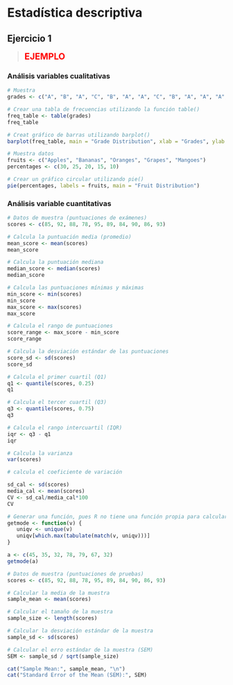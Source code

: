 # Estadística descriptiva

## Ejercicio 1

><span style="color:red; font-size: 20px;">**EJEMPLO**</span>

### Análisis variables cualitativas

```r
# Muestra
grades <- c("A", "B", "A", "C", "B", "A", "A", "C", "B", "A", "A", "A", "B", "C")

# Crear una tabla de frecuencias utilizando la función table()
freq_table <- table(grades)
freq_table
```

```r
# Creat gráfico de barras utilizando barplot()
barplot(freq_table, main = "Grade Distribution", xlab = "Grades", ylab = "Frequency", col = "skyblue")
```

```r
# Muestra datos
fruits <- c("Apples", "Bananas", "Oranges", "Grapes", "Mangoes")
percentages <- c(30, 25, 20, 15, 10)

# Crear un gráfico circular utilizando pie()
pie(percentages, labels = fruits, main = "Fruit Distribution")
```

### Análisis variable cuantitativas

```r
# Datos de muestra (puntuaciones de exámenes)
scores <- c(85, 92, 88, 78, 95, 89, 84, 90, 86, 93)

# Calcula la puntuación media (promedio)
mean_score <- mean(scores)
mean_score

# Calcula la puntuación mediana
median_score <- median(scores)
median_score 

# Calcula las puntuaciones mínimas y máximas
min_score <- min(scores)
min_score
max_score <- max(scores)
max_score

# Calcula el rango de puntuaciones
score_range <- max_score - min_score
score_range

# Calcula la desviación estándar de las puntuaciones
score_sd <- sd(scores)
score_sd

# Calcula el primer cuartil (Q1)
q1 <- quantile(scores, 0.25)
q1

# Calcula el tercer cuartil (Q3)
q3 <- quantile(scores, 0.75)
q3

# Calcula el rango intercuartil (IQR)
iqr <- q3 - q1
iqr

# Calcula la varianza
var(scores)

# calcula el coeficiente de variación

sd_cal <- sd(scores)
media_cal <- mean(scores)
CV <- sd_cal/media_cal*100
CV
```

```r
# Generar una función, pues R no tiene una función propia para calcular la moda. 
getmode <- function(v) {
   uniqv <- unique(v)
   uniqv[which.max(tabulate(match(v, uniqv)))]
}

a <- c(45, 35, 32, 78, 79, 67, 32)
getmode(a)
```

```r
# Datos de muestra (puntuaciones de pruebas)
scores <- c(85, 92, 88, 78, 95, 89, 84, 90, 86, 93)

# Calcular la media de la muestra
sample_mean <- mean(scores)

# Calcular el tamaño de la muestra
sample_size <- length(scores)

# Calcular la desviación estándar de la muestra
sample_sd <- sd(scores)

# Calcular el erro estándar de la muestra (SEM)
SEM <- sample_sd / sqrt(sample_size)

cat("Sample Mean:", sample_mean, "\n")
cat("Standard Error of the Mean (SEM):", SEM)
```
